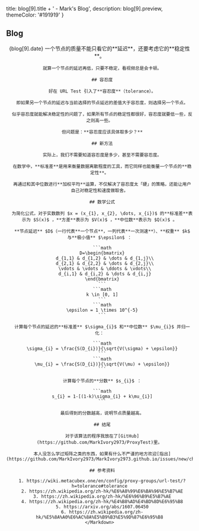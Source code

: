 
  title: blog[9].title + ' - Mark\'s Blog',
  description: blog[9].preview,
  themeColor: '#191919'
}

<div className='h'>
  <h2>Blog</h2>
  <Content>
    <Header id={9} type='blog' alt={blog[9].header} />
    <Title id={9} type='blog'>{blog[9].title}</Title>
    <Date>{blog[9].date}</Date>
    <Markdown>
      一个节点的质量不能只看它的**延迟**，还要考虑它的**稳定性**。

      就算一个节点的延迟再低，只要不稳定，看视频总是会卡顿。

      ## 容忍度

      好在 URL Test 引入了**容忍度**（tolerance）。
      
      即如果另一个节点的延迟与当前选择的节点延迟的差值大于容忍度，则选择另一个节点。
      
      似乎容忍度就能解决稳定性的问题了，如果所有节点的稳定性都很好，容忍度就要低一些，反之则高一些。

      但问题是：**容忍度应该具体取多少？**

      ## 新方法

      实际上，我们不需要知道容忍度是多少，甚至不需要容忍度。

      在数学中，**标准差**是用来衡量数据离散程度的工具，而它同样也能衡量一个节点的**稳定性**。
      
      再通过和其中位数进行**加权平均**运算，不仅解决了容忍度太「硬」的策略，还能让用户自己对稳定性和速度做取舍。

      ## 数学公式

      为简化公式，对于实数数列 $x = (x_{1}, x_{2}, \dots, x_{i})$ 的**标准差**表示为 $S(x)$ ，**方差**表示为 $V(x)$ ，**中位数**表示为 $Q(x)$ 。
      
      **节点延迟** $D$（一行代表**一个节点**，一列代表**一次测速**）、**权重** $k$ 与**极小值** $\epsilon$ ：

      ```math
      D=\begin{bmatrix}
        d_{1,1} & d_{1,2} & \dots & d_{1,j}\\
        d_{2,1} & d_{2,2} & \dots & d_{2,j}\\
        \vdots & \vdots & \ddots & \vdots\\
        d_{i,1} & d_{i,2} & \dots & d_{i,j}
      \end{bmatrix}
      ```
      ```math
      k \in [0, 1]
      ```
      ```math
      \epsilon = 1 \times 10^{-5}
      ```

      计算每个节点的延迟的**标准差** $\sigma_{i}$ 和**中位数** $\mu_{i}$ 并归一化：

      ```math
      \sigma_{i} = \frac{S(D_{i})}{\sqrt{V(\sigma) + \epsilon}}
      ```
      ```math
      \mu_{i} = \frac{S(D_{i})}{\sqrt{V(\mu) + \epsilon}}
      ```

      计算每个节点的**分数** $s_{i}$ ：

      ```math
      s_{i} = 1-[(1-k)\sigma_{i} + k\mu_{i}]
      ```

      最后得到的分数越高，说明节点质量越高。

      ## 结尾

      对于该算法的程序我放在了[GitHub](https://github.com/MarkIvory2973/ProxyTest)里。

      本人没怎么学过矩阵之类的东西，如果有什么不严谨的地方欢迎[指出](https://github.com/MarkIvory2973/MarkIvory2973.github.io/issues/new/choose)

      ## 参考资料

      1. https://wiki.metacubex.one/en/config/proxy-groups/url-test/?h=tolerance#tolerance
      2. https://zh.wikipedia.org/zh-hk/%E6%A8%99%E6%BA%96%E5%B7%AE
      3. https://zh.wikipedia.org/zh-hk/%E6%96%B9%E5%B7%AE
      4. https://zh.wikipedia.org/zh-hk/%E4%B8%AD%E4%BD%8D%E6%95%B8
      5. https://arxiv.org/abs/1607.06450
      6. https://zh.wikipedia.org/zh-hk/%E5%8A%A0%E6%AC%8A%E5%B9%B3%E5%9D%87%E6%95%B8
    </Markdown>
  </Content>
</div>
